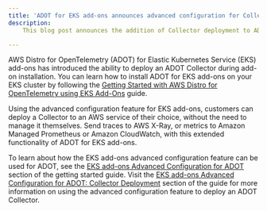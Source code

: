 ```yaml
---
title: 'ADOT for EKS add-ons announces advanced configuration for Collector deployment'
description:
    This blog post announces the addition of Collector deployment to ADOT for EKS add-ons using add-ons advanced configuration.

---
```



<SectionSeparator />

AWS Distro for OpenTelemetry (ADOT) for Elastic Kubernetes Service (EKS) add-ons has introduced the ability to deploy an ADOT Collector during add-on installation. You can learn how to install ADOT for EKS add-ons on your EKS cluster by following the [Getting Started with AWS Distro for OpenTelemetry using EKS Add-Ons](/docs/getting-started/adot-eks-add-on) guide.

<SectionSeparator />

Using the advanced configuration feature for EKS add-ons, customers can deploy a Collector to an AWS service of their choice, without the need to manage it themselves. Send traces to AWS X-Ray, or metrics to Amazon Managed Prometheus or Amazon CloudWatch, with this extended functionality of ADOT for EKS add-ons.

To learn about how the EKS add-ons advanced configuration feature can be used for ADOT, see the [EKS add-ons Advanced Configuration for ADOT](/docs/getting-started/adot-eks-add-on/add-on-configuration) section of the getting started guide. Visit the [EKS add-ons Advanced Configuration for ADOT: Collector Deployment](/docs/getting-started/adot-eks-add-on/add-on-configuration-collector-deployment) section of the guide for more information on using the advanced configuration feature to deploy an ADOT Collector.

